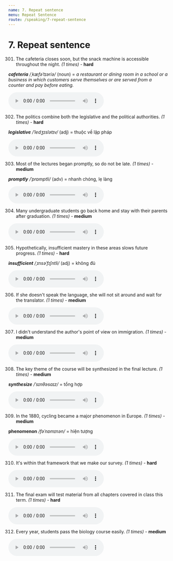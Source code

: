 ```yaml
---
name: 7. Repeat sentence
menu: Repeat Sentence
route: /speaking/7-repeat-sentence
---
```


# 7. Repeat sentence

301. The cafeteria closes soon, but the snack machine is accessible throughout the night. _(1 times)_ - **hard**

**_cafeteria_** _/ˌkæfəˈtɪəriə/_ (noun) = _a restaurant or dining room in a school or a business in which customers serve themselves or are served from a counter and pay before eating._

<audio controls>
  <source
    src="https://storage.googleapis.com/pte-assistant.appspot.com/app%2Ffiles%2Fph53etxamooxq8vq8d49bs-RS301.m4a?GoogleAccessId=firebase-adminsdk-t7i9w%40pte-assistant.iam.gserviceaccount.com&Expires=2524608000&Signature=VeLVDdmBgYOwaLotuwhgRHCx7xNlK86pBP29yhdv1I2jrHBE8Ra1IeobWMVGp4x43GeyssdoZLi9lYIxIJ7UsXK3oAe8d%2FGCrPSo%2B7vt2L2pNPPZ5oNlU22xXdTO%2F98iBYgMTK1whtP0FyWsoXQUogbN2EZUiMddtKHmGpOmlxHMU1KcAj2zkSSJ%2BNVotGgJOTsXEkFSydEw3mLRoshx%2BDhzTynQa9OL4xvuz84nrBbaDJgjsNb0Lky7vFMHWjDjRAmdZ8CcD2FFP9vzM9OEsn3iNKOM3CRRoJweWrJnk23eH17ogkd6%2BCy3zmixF4w4mzLu5uq10JGDLqje%2F2Yh5g%3D%3D"
    type="audio/mpeg"
  />
  Your browser does not support the audio element.
</audio>

302. The politics combine both the legislative and the political authorities. _(1 times)_ - **hard**

**_legislative_** _/ˈledʒɪslətɪv/_ (adj) = thuộc về lập pháp

<audio controls>
  <source
    src="https://storage.googleapis.com/pte-assistant.appspot.com/app%2Ffiles%2Fhxehf8050cmyojcsy2lwk-RS302.m4a?GoogleAccessId=firebase-adminsdk-t7i9w%40pte-assistant.iam.gserviceaccount.com&Expires=2524608000&Signature=Ve3h5np9U7XuPstvg9G258u5wbKdBZiMwCL5nQqLsEYu0Vd1oZ0i5%2BEiI%2FJf7s7GehtiK1oFnlBYSyplGjgF3%2BXwv3FtZuAeMr23kOY%2Ft1PyJaygkQxrqAcqZ8ZplFDZw9Mg8hkYmayNwSQJGeCHyOL4jhoEF7KUSt093K%2BP15u1CA0ZnMvrfHN%2BsrbsvH09xR7cp2UDiDCzcWVqM4kJ0OYUZUewqDlO%2BsSLQ78hE2A5fQNcIN8UkyIF0MF9kgskKdHKDLgvmx7DIXR7ocfJwtpcOOWXfJQqLwY3VbcGla3T8HUHieagiXkcdDOgu4Be%2FV0e3qGlYwqCp9vJJrspBA%3D%3D"
    type="audio/mpeg"
  />
  Your browser does not support the audio element.
</audio>

303. Most of the lectures began promptly, so do not be late. _(1 times)_ - **medium**

**_promptly_** _/ˈprɒmptli/_ (adv) = nhanh chóng, lẹ làng

<audio controls>
  <source
    src="https://storage.googleapis.com/pte-assistant.appspot.com/app%2Ffiles%2F9vyva2lb08puyf1bfbwsg-RS303.m4a?GoogleAccessId=firebase-adminsdk-t7i9w%40pte-assistant.iam.gserviceaccount.com&Expires=2524608000&Signature=iM5iXbputgzt2sGOSCsyvgPlQ2yoWirJ8eOoGdWrs4xeq9MkTn9s6tsaWfJh4iJBHccj4T4YvsbTyZ3GuZDAer5HseBBxLl6LYXZnkGWY3Mobkzun21jphehwtuuHQr%2FX1eW1qjrDJG3fzPOJzSgdSF7qI%2BT83EMMn7Aqe24ecOThxj7xlcpW9wKOVUMvs%2BTxmNrzfQqKhauUIglq8YemoM3oqVC4RkY4qlSp6pvsPonRY3lJzSq1afORdWQVYKX76CU8CumTDbpRwLG0j7yjyBIwR0%2BUCbyYf427Z%2FSuXUPzzpg4f3RbYfgFvPq2NPC9SUgTO00OHyEY1j6CKl15A%3D%3D"
    type="audio/mpeg"
  />
  Your browser does not support the audio element.
</audio>

304. Many undergraduate students go back home and stay with their parents after graduation. _(1 times)_ - **medium**

<audio controls>
  <source
    src="https://storage.googleapis.com/pte-assistant.appspot.com/app%2Ffiles%2Fv9tsvjljimo2ez7xhkt5ol-RS304.m4a?GoogleAccessId=firebase-adminsdk-t7i9w%40pte-assistant.iam.gserviceaccount.com&Expires=2524608000&Signature=AKS3R5fsxGJbIPoyTP3aQIZlIqVCQjmwge5mzAbGD00GRN9Qhx4g%2FvoKzb9Xp8ymgqSTZounae9gO7fdy4kXvYGz%2FRg22SlTtOLMfSEdbO3BlOSkBznZVyn2R0rcU6E%2BqHvzlCBC2f%2F5BhgqpVxWRoQ9oTIvfQYcGrbLcmlSUW6exNj%2BRNa3fyWZbwh6ZG8MXlw7xGmRC9qzZIf63oOoPT4Nu6BXnzyC7Mh4IxzgukDsiSBAyWQ3slvBKZXmHx%2FlbYJoFGcdjzAffdefjtZ%2BHBymY4I1xQhtDytp14xFjNgGW34xLw3%2F7WUXGMXszdlSpDUbtqfShV5v4YrN69VKDw%3D%3D"
    type="audio/mpeg"
  />
  Your browser does not support the audio element.
</audio>

305. Hypothetically, insufficient mastery in these areas slows future progress. _(1 times)_ - **hard**

**_insufficient_** _/ˌɪnsəˈfɪʃntli/_ (adj) = không đủ

<audio controls>
  <source
    src="https://storage.googleapis.com/pte-assistant.appspot.com/app%2Ffiles%2F08xno9s3emnvf4odgdh8qb-RS305.m4a?GoogleAccessId=firebase-adminsdk-t7i9w%40pte-assistant.iam.gserviceaccount.com&Expires=2524608000&Signature=Guq89Uy09I8d176mngHA0VkaFxlqB79ivN%2FuEci5hUy%2BxuW6WCWJ1xLXM6dErJ83RHigcA7T1dICxE0ZocI1V4LmBf1Sft%2FJRNLkaDB%2Bx7vdQY59TYlFeunCJvRNHxPO4qJVd0KAbEPOZPgvWgquTQQ0XtnNSAmwBPhTsjQ0fvFCU1HxwbCGM7SiHjh%2FaecKefQVujjuaCBbcJwrCuYA%2FF%2FecpLhBmyK%2FVOXKxY%2BrA3WlnIu2GiAfQkQvIl3EKBFY4B9l7cyzswYW4h1jdSaF0KctOvPyThpX6HAwnsbRjGP3k3MhRdo8YEHzKR%2B0KycRJwb3cmUMNrxInXbO%2Bj3%2BQ%3D%3D"
    type="audio/mpeg"
  />
  Your browser does not support the audio element.
</audio>

306. If she doesn't speak the language, she will not sit around and wait for the translator. _(1 times)_ - **medium**

<audio controls>
  <source
    src="https://storage.googleapis.com/pte-assistant.appspot.com/app%2Ffiles%2F4seiuw3nwiv0krnpiq0oa5p-RS306.m4a?GoogleAccessId=firebase-adminsdk-t7i9w%40pte-assistant.iam.gserviceaccount.com&Expires=2524608000&Signature=H997ScAGrJ9d54zuO8qmIDDjHFPSQ%2Bk7kVn3H%2BYzsIbknEG%2BjhWeAvds92%2BlelmbhDVVdBKUeBJy6km74gPo7r0B7H4FdLsPzavM%2FBjV181Q2AYFBnrfcgwZPBol16I%2F35hbfgUQwjASmS9IYrnQUr1d7sYG5MuOONRL%2FJS1dkBpOPwZtJ2ii1mUhlTOjDOw6lrbCjO1MOu9BZCT15e4afCm6fTKHWlCFjmfy1DvixG5uCSqgMbZpZIYEtJyPHtjF%2FUyDBL6nyfn5gJiM%2BPhuNG1xocn119YdnvAb3SfjGAdwZgtvDPqa3CG3bEiLEF0VWrfo9ZFaZaxJjRS8miy2g%3D%3D"
    type="audio/mpeg"
  />
  Your browser does not support the audio element.
</audio>

307. I didn't understand the author's point of view on immigration. _(1 times)_ - **medium**

<audio controls>
  <source
    src="https://storage.googleapis.com/pte-assistant.appspot.com/app%2Ffiles%2F810itkw0womo1knxnd0p8-RS307.m4a?GoogleAccessId=firebase-adminsdk-t7i9w%40pte-assistant.iam.gserviceaccount.com&Expires=2524608000&Signature=Xz%2Fg%2FpFyVxqDiBD4x3Zd%2FlfbBAl4M5TR83GBpvIQPS%2FyjTcuqQSWVsZbFrMe40I7lZmOisOSRqYsPmerY%2B1xniJDNBinRvxvpqGSBxok9pwtUxPzX7BIhKX7gkGH6IejVPQcWop9KB2kRVeNeHiKd4Or0gMg8a5pCpMYvYM0LmOzD3mKTDKGEWSlasmvEummFPQ8V9eoqsIyqEzOmTX0ZLaSYS0qd%2FsFAaseOP2toDXmZhyE64JukljDxiIeOnS0hXJY2MHCWDZMsoJldy8jUieyeREiwQjPxikoQ%2FG0cAyLWSaR6ZbeiSY%2BKaPPcxp81aR0lNk2VDWMaM6M3sbspQ%3D%3D"
    type="audio/mpeg"
  />
  Your browser does not support the audio element.
</audio>

308. The key theme of the course will be synthesized in the final lecture. _(1 times)_ - **medium**

**_synthesize_** _/ˈsɪnθəsaɪz/_ = tổng hợp

<audio controls>
  <source
    src="https://storage.googleapis.com/pte-assistant.appspot.com/app%2Ffiles%2Fiqyvf2xash5978mx2efir-RS308.m4a?GoogleAccessId=firebase-adminsdk-t7i9w%40pte-assistant.iam.gserviceaccount.com&Expires=2524608000&Signature=gMS3pADxHplhEsgl7tezMGICNt175PTggmNtrkOZYUAVVi9JgTDWLmROq%2FsvrkK2avclnaVxLHhfjERA7rEYDJ6niB6E%2BJbH7%2BlUP7qhO2TodpAiKlaXLYayjRTROTXGMtp2AU668GLseSAK%2BS6UXjhnv9TC%2BWGY0%2Frl9suh5ST8Wz4kCbzeriR6%2FgBZNMjEPeChtHPcc25QtTS9hYUoMZ%2F0S7qQS3zqIiuNenykOFo1UJmyXoq2N8rKhYoi0VKkLw%2FpeVC7Ke9g4DcbwPZAXHeTb9QEB0Bbm%2B%2B5hcveAE7tRNWzyGvOlLNbQNMJP6S6hvUp0GQhNX9R89Faj2MdPA%3D%3D"
    type="audio/mpeg"
  />
  Your browser does not support the audio element.
</audio>

309. In the 1880, cycling became a major phenomenon in Europe. _(1 times)_ - **medium**

**phenomenon** _/fəˈnɒmɪnən/_ = hiện tượng

<audio controls>
  <source
    src="https://storage.googleapis.com/pte-assistant.appspot.com/app%2Ffiles%2Fyyaqoz4k8ggm6t6d43huys-RS309.m4a?GoogleAccessId=firebase-adminsdk-t7i9w%40pte-assistant.iam.gserviceaccount.com&Expires=2524608000&Signature=h8Swr0Ui%2BPfpQ2rLcqwWpkMRpAJ0Eg%2FvLqAbTqlZsbb9jHd8SjnAq2OmGRTn4D2%2B7%2Bxu%2BkUpl%2B8Elx1IST5DS7LFmYfeS9S5yE%2Fr1I2svSN3%2BejPLiO49eC%2FnDDpSUMgAlBX0eAnkBN4Q5NkOZK47rbuyCwL1%2F02nVnWSlmuHIlmuJO1GASN0WJ0GTe8wWPMqGB0sL%2FHLG3QDdf2W3YL%2Bxbee54bF7TWRzf990rlj74yQDn0QccPCtwJ15h4FWf4kM0OIlRxTvkJV%2FdzX7qerTmWnp8B9P8N3CL1SYsqbVAfRY6ojbkSEBWAxQp56Kjpo6kAL0iJ%2BemOaNSihK%2BAlQ%3D%3D"
    type="audio/mpeg"
  />
  Your browser does not support the audio element.
</audio>

310. It's within that framework that we make our survey. _(1 times)_ - **hard**

<audio controls>
  <source
    src="https://storage.googleapis.com/pte-assistant.appspot.com/app%2Ffiles%2Fx6n4frbc1wgkcnp1xva3x-RS310.m4a?GoogleAccessId=firebase-adminsdk-t7i9w%40pte-assistant.iam.gserviceaccount.com&Expires=2524608000&Signature=b%2FfE%2FOxLxY0QoxXYD2qzNwVy9gEMV9er55v8%2BEBytjWYB5hogmAgMWb%2BIqGBIaKY2FXie6cOs6GK4Gimo0eGuE6IpLKE4TW4ScFwQwk%2B2uFTyT%2FQ0YbRzaPmBszFx99Y2RPXCyUQ%2Bfk6tOsMBewi8VX%2FS%2FUxCuIyq6r%2F%2FMnm%2FqA9fjSPVvqr7CDl%2BZoorOj6pQu9mo7b5yfQzEaoU8klSFf5TkkwsgYBAW64TRzTUdAKv9obzGBVMNVTQdUN0CK2h4ASEHdmxCsVryfuzxAnV6V178vVy%2BTkrxV59NFVMTyRb8kc%2BVeCw353CO2CMQ0mfC2yxFAgqhyHRmIT0FF1dA%3D%3D"
    type="audio/mpeg"
  />
  Your browser does not support the audio element.
</audio>

311. The final exam will test material from all chapters covered in class this term. _(1 times)_ - **hard**

<audio controls>
  <source
    src="https://storage.googleapis.com/pte-assistant.appspot.com/app%2Ffiles%2Flfnbo8ghz7jkayogztu23-RS311.m4a?GoogleAccessId=firebase-adminsdk-t7i9w%40pte-assistant.iam.gserviceaccount.com&Expires=2524608000&Signature=SYU3pF4M3gKkNpmlzp3koLpMT7mIjlOisZ%2FGgX%2BMRx1RGSO8476a3Ue1TvC7FzP7oqg%2Bwi%2FapFRjEbx5ApSOrqwXFfEgcIFHqUOJhxudYK3vS6PDkjKQ6Gg3Ymsyca2T5ROBwkOL662cc47S05AvkmVS0aKyl0MUmcV%2B1JMVuzN7tQwY3wPptcp%2BxHA1%2BQw6GkoOM79XrcmavaMbQiIxrAb2lbwjITKfR%2BManBMZ%2Bb7PNXGFxozWNOnYZuetoSbyNMu0aPDN3fGj2aTHEAr2r7Ta4QEFeWfCXEThvlbelMe2BWg5lTPPkOXRySHWAO3yojitTkRHDr4BQLqKGrZQAQ%3D%3D"
    type="audio/mpeg"
  />
  Your browser does not support the audio element.
</audio>

312. Every year, students pass the biology course easily. _(1 times)_ - **medium**

<audio controls>
  <source
    src="https://storage.googleapis.com/pte-assistant.appspot.com/app%2Ffiles%2F67tnepbfn8yvxcz0o34kko-RS312.wav?GoogleAccessId=firebase-adminsdk-t7i9w%40pte-assistant.iam.gserviceaccount.com&Expires=2524608000&Signature=TJ%2B8xLjjRijRF9P7sv7GgDgzott77q8T739tZTAGT7WOi1sVAYr57MIZpGkCYh%2FP1kB27UvCbM1mkcfiAjHMcztN%2BS571b0LF6DWqeE%2BUT7oDEEvSYOX%2BUPfZd2AIAxp%2BUfJfBGpS7fFdxQowVo9JmGeeNPHYlDKsGzzDNoAc02k5B8U4NOSLAthmvq6N5j74fsrHt4m%2BzRYzSBAHzbXyLNinoOKEba%2BA5UWUheG1lo%2Fbx%2BPJMbd1N3H2dYN9h2NlPLBY%2BPP8vY7f1At8VTrvexm8iiImf%2FQFhuJAEBnasGKSAZvfHPZBDovwdut3B%2BeUzIh08GmpFKREaW7lHsi4A%3D%3D"
    type="audio/mpeg"
  />
  Your browser does not support the audio element.
</audio>
